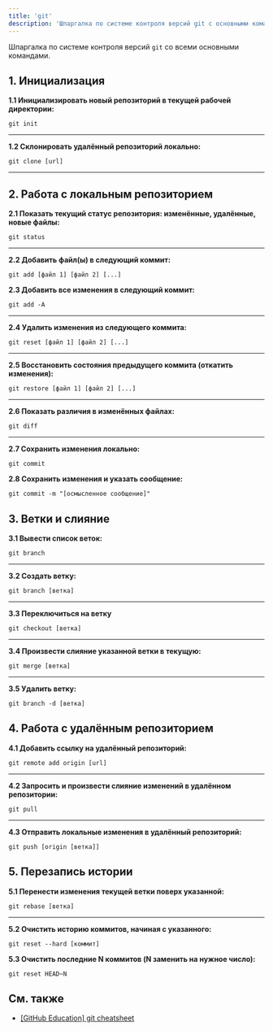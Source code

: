 ```yaml
---
title: 'git'
description: 'Шпаргалка по системе контроля версий git с основными командами.'
---
```


Шпаргалка по системе контроля версий `git` со всеми основными командами.


## 1. Инициализация

**1.1 Инициализировать новый репозиторий в текущей рабочей директории:**

```shell
git init
```

---

**1.2 Склонировать удалённый репозиторий локально:**

```shell
git clone [url]
```

---


## 2. Работа с локальным репозиторием

**2.1 Показать текущий статус репозитория: изменённые, удалённые, новые файлы:**

```shell
git status
```

---

**2.2 Добавить файл(ы) в следующий коммит:**

```shell
git add [файл 1] [файл 2] [...]
```

**2.3 Добавить все изменения в следующий коммит:**

```shell
git add -A
```

---

**2.4 Удалить изменения из следующего коммита:**

```shell
git reset [файл 1] [файл 2] [...]
```

---

**2.5 Восстановить состояния предыдущего коммита (откатить изменения):**

```shell
git restore [файл 1] [файл 2] [...]
```

---

**2.6 Показать различия в изменённых файлах:**

```shell
git diff
```

---

**2.7 Сохранить изменения локально:**

```shell
git commit
```

**2.8 Сохранить изменения и указать сообщение:**

```shell
git commit -m "[осмысленное сообщение]"
```

## 3. Ветки и слияние

**3.1 Вывести список веток:**

```shell
git branch
```

---

**3.2 Создать ветку:**

```shell
git branch [ветка]
```

---

**3.3 Переключиться на ветку**

```shell
git checkout [ветка]
```

---

**3.4 Произвести слияние указанной ветки в текущую:**

```shell
git merge [ветка]
```

---

**3.5 Удалить ветку:**

```shell
git branch -d [ветка]
```

## 4. Работа с удалённым репозиторием

**4.1 Добавить ссылку на удалённый репозиторий:**

```shell
git remote add origin [url]
```

---

**4.2 Запросить и произвести слияние изменений в удалённом репозитории:**

```shell
git pull
```

---

**4.3 Отправить локальные изменения в удалённый репозиторий:**

```shell
git push [origin [ветка]]
```

## 5. Перезапись истории

**5.1 Перенести изменения текущей ветки поверх указанной:**

```shell
git rebase [ветка]
```

---

**5.2 Очистить историю коммитов, начиная с указанного:**

```shell
git reset --hard [коммит]
```

**5.3 Очистить последние N коммитов (N заменить на нужное число):**

```shell
git reset HEAD~N
```

## См. также

- [\[GitHub Education\] git cheatsheet](https://education.github.com/git-cheat-sheet-education.pdf)
